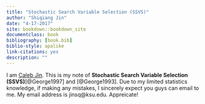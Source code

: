 ```yaml
---
title: "Stochastic Search Variable Selection (SSVS)"
author: "Shiqiang Jin"
date: "4-17-2017"
site: bookdown::bookdown_site
documentclass: book
bibliography: [book.bib]
biblio-style: apalike
link-citations: yes
description: ""
---
```


I am [Caleb Jin](https://www.sjin.name/). This is my note of **Stochastic Search Variable Selection (SSVS)**[@George1997] and [@George1993]. Due to my limited statistics knowledge, if making any mistakes, I sincerely expect you guys can email to me. My email address is jinsq@ksu.edu. Appreicate!
